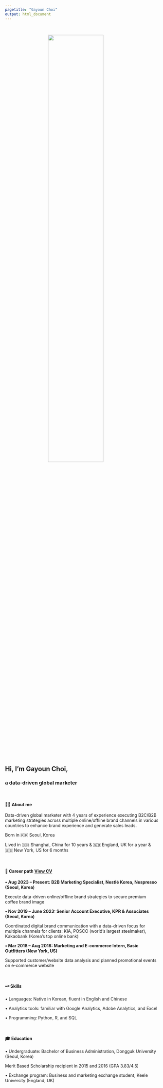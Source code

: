 ```yaml
---
pagetitle: "Gayoun Choi"
output: html_document
---
```


<link rel="stylesheet" href="styles.css" type="text/css">
<link rel="stylesheet" href="site_libs/academicons-1.9.1/css/academicons.min.css"/>

<br>

<p align="center">
<img src="images/profile_emoji.jpeg" style="width:60%; border:0px solid; margin-right: 40px" align="center">
</p>
<br>

## **Hi, I'm Gayoun Choi,**
### **a data-driven global marketer**
<br>

#### **👋🏻 About me**
Data-driven global marketer with 4 years of experience executing B2C/B2B marketing strategies across multiple online/offline brand channels in various countries to enhance brand experience and generate sales leads.

Born in 🇰🇷 Seoul, Korea 

Lived in 🇨🇳 Shanghai, China for 10 years & 🇬🇧 England, UK for a year & 🇺🇸 New York, US for 6 months

<br>

#### **💼 Career path [View CV](files/CV_Gayoun Choi.pdf)**

**• Aug 2023 – Present: B2B Marketing Specialist, Nestlé Korea, Nespresso (Seoul, Korea)**

Execute data-driven online/offline brand strategies to secure premium coffee brand image

**• Nov 2019 – June 2023: Senior Account Executive, KPR & Associates (Seoul, Korea)**

Coordinated digital brand communication with a data-driven focus for multiple channels for clients: KIA, POSCO (world's largest steelmaker), Kakaobank (Korea's top online bank)

**• Mar 2018 – Aug 2018: Marketing and E-commerce Intern, Basic Outfitters (New York, US)**

Supported customer/website data analysis and planned promotional events on e-commerce website

<br>

#### **🗝 Skills**

• Languages: Native in Korean, fluent in English and Chinese

• Analytics tools: familiar with Google Analytics, Adobe Analytics, and Excel

• Programming: Python, R, and SQL

<br>

#### **🎓 Education**

• Undergraduate: Bachelor of Business Administration, Dongguk University (Seoul, Korea)

Merit Based Scholarship recipient in 2015 and 2016 (GPA 3.83/4.5)

• Exchange program: Business and marketing exchange student, Keele University (England, UK)